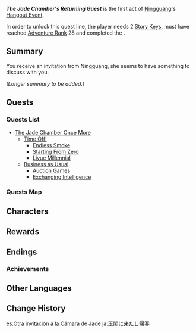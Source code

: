 {{Meta
|missing_summary = yes
}}
{{Act Infobox
|image          = Story Card Hangout Ningguang.png
|type           = Story
|group          = Hangout Event
|actNum         = I
|character      = Ningguang
|ARReq          = 28
|archonQuestReq = [[Interlude Chapter]]: Act I - ''[[The Crane Returns on the Wind]]''
|keyReq         = 2
}}
'''''The Jade Chamber's Returning Guest''''' is the first act of [[Ningguang]]'s [[Hangout Event]].

In order to unlock this quest line, the player needs 2 [[Story Key]]s, must have reached [[Adventure Rank]] 28 and completed the {{Quest|The Crane Returns on the Wind}}.

==Summary==
You receive an invitation from Ningguang, she seems to have something to discuss with you.

''(Longer summary to be added.)''

==Quests==
===Quests List===
* [[The Jade Chamber Once More]]
** [[Time Off!]]
*** [[Endless Smoke]]
*** [[Starting From Zero]]
*** [[Liyue Millennial]]
** [[Business as Usual]]
*** [[Auction Games]]
*** [[Exchanging Intelligence]]
{{clr}}
===Quests Map===
{{Map:The Jade Chamber's Returning Guest}}

==Characters==
{{Character Appearances|type=Hangout Event}}

==Rewards==
{{Hangout Event Rewards
|1 hangout memory = {{Card|Adventure EXP|100}}<!--
------------------->{{Card|Primogem|20}}<!--
------------------->{{Card|Guide to Prosperity|3}}
|2 hangout memory = {{Card|Adventure EXP|100}}<!--
------------------->{{Card|Hero's Wit|5}}<!--
------------------->{{Card|Prithiva Topaz Fragment|3|3}}
|3 hangout memory = {{Card|Adventure EXP|100}}<!--
------------------->{{Card|Primogem|20}}<!--
------------------->{{Card|Qiankun Mora Meat|5|1}}
|4 hangout memory = {{Card|Adventure EXP|100}}<!--
------------------->{{Card|Hero's Wit|5}}<!--
------------------->{{Card|Prithiva Topaz Fragment|3}}
|5 hangout memory = {{Card|Adventure EXP|100}}<!--
------------------->{{Card|Primogem|20}}<!--
------------------->{{Card|Guide to Prosperity|3}}
}}

==Endings==
{{Hangout Event Endings
|character    = Ningguang
|act          = 1
|ending1      = While the View Remains Good
|ending1_text = Time flies and the good years slip away easily. But the name "Ningguang" will remain a symbol for generations to come.
|ending2      = The Weight of a Collection
|ending2_text = None of the items that were offered up during that decisive battle shall be lost, no matter how small.
|ending3      = Unchanging Will
|ending3_text = Through countless melancholy moments, the clouds are now at last clear. Gazing ahead, she will surely make the right decisions.
|ending4      = Fortunes Shared
|ending4_text = After a short rest, it is time once more to convert your previous efforts into future motivation.
|ending5      = Feint and Riposte
|ending5_text = No one wants to have to go up against Ningguang...
}}

===Achievements===
{{Achievement Topic Table|quest=The Jade Chamber's Returning Guest|requirements=1}}

==Other Languages==
{{Other Languages
|en      = The Jade Chamber's Returning Guest
|zhs     = 玉阁归客至
|zhs_rm  = Yù-gé Guīkè Zhì
|zht     = 玉閣歸客至
|zht_rm  = Yù-gé Guīkè Zhì
|zh_tl   = Arrival of the Jade Chamber's Return Guest
|ja      = 玉閣に来たし帰客
|ja_rm   = Gyoku-kaku ni Kitashi Kikiyaku{{Assumed}}
|ja_tl   = The Jade Chamber's Returning Guest
|ko      = 옥각으로 돌아온 손님
|ko_rm   = Okgak-euro Dora'on Sonnim
|ko_tl   = The Guest Returned to Jade Chamber
|es      = Otra invitación a la Cámara de Jade
|es_tl   = Another Invitation to the Jade Chamber
|fr      = De retour dans la Chambre de Jade
|fr_tl   = Back in the Jade Chamber
|ru      = Гость Нефритового дворца
|ru_tl   = Guest of the Jade Castle
|th      = แขกผู้กลับมาเยือน Jade Chamber
|th_rm   = 
|th_tl   = 
|vi      = Khách Xưa Của Ngọc Các
|vi_tl   = 
|de      = Gast des Jadegemachs
|de_tl   = Gast of the Jade Chamber
|id      = Bertamu Lagi ke Jade Chamber
|id_tl   = Returning Guest on the Jade Chamber
|pt      = Regresso à Camara de Jade
|pt_tl   = 
|tr      = Yeşim Konak'a Geri Gelen Ziyaretçi
|tr_tl   = 
|it      = Ritorno alla Dimora di giada
|it_tl   = 
}}

==Change History==
{{Change History|2.4}}

[[es:Otra invitación a la Cámara de Jade]]
[[ja:玉閣に来たし帰客]]